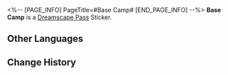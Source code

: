 <%-- [PAGE_INFO]
PageTitle=#Base Camp#
[END_PAGE_INFO] --%>
{{Stub|Location information}}
{{Item Infobox
|id          = 223905
|image       = Dreamscape Pass Sticker Base Camp.png{{subst:void|<!--$UPLOAD:<<SpriteOutput/TravelBrochure/StickFigures/223905.png>-<Dreamscape Pass Sticker Base Camp.png>-<Item Icons>>-->}}
|type        = Dreamscape Pass Sticker
|type2       = It Was the Best of Times Stickers
|invCategory = 
|rarity      = 4
|effect      = 
|description = Digital stickers that can be used to decorate the pages of the Dreamtour Handbook. They come in many different styles.
|source1     = [[Obtained at the end of the Brother Hanu stage]]
}}
{{Description|The... Brother Hanu to end all Brother Hanus.}}
'''Base Camp''' is a [[Dreamscape Pass]] Sticker.

==Other Languages==
{{Other Languages
|en   = Base Camp
|zhs  = 大本营
|zht  = 大本營
|ja   = 総司令部
|ko   = 본거지
|es   = Campamento base
|fr   = Camp de base
|ru   = Базовый лагерь
|th   = ฐานที่มั่น
|vi   = Đại Bản Doanh
|de   = Hauptstützpunkt
|id   = Markas
|pt   = Campo Base
}}

==Change History==
{{Change History|2.2}}